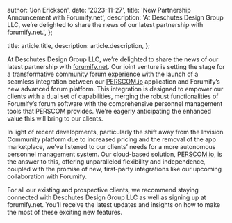 
  author: 'Jon Erickson',
  date: '2023-11-27',
  title: 'New Partnership Announcement with Forumify.net',
  description:
    'At Deschutes Design Group LLC, we’re delighted to share the news of our latest partnership with forumify.net.',
};

  title: article.title,
  description: article.description,
};


At Deschutes Design Group LLC, we’re delighted to share the news of our latest partnership with [forumify.net](https://forumify.net). Our joint venture is setting the stage for a transformative community forum experience with the launch of a seamless integration between our [PERSCOM.io](https://perscom.io) application and Forumify’s new advanced forum platform. This integration is designed to empower our clients with a dual set of capabilities, merging the robust functionalities of Forumify’s forum software with the comprehensive personnel management tools that PERSCOM provides. We’re eagerly anticipating the enhanced value this will bring to our clients.

In light of recent developments, particularly the shift away from the Invision Community platform due to increased pricing and the removal of the app marketplace, we’ve listened to our clients’ needs for a more autonomous personnel management system. Our cloud-based solution, [PERSCOM.io](https://perscom.io), is the answer to this, offering unparalleled flexibility and independence, coupled with the promise of new, first-party integrations like our upcoming collaboration with Forumify.

For all our existing and prospective clients, we recommend staying connected with Deschutes Design Group LLC as well as signing up at forumify.net. You’ll receive the latest updates and insights on how to make the most of these exciting new features.
